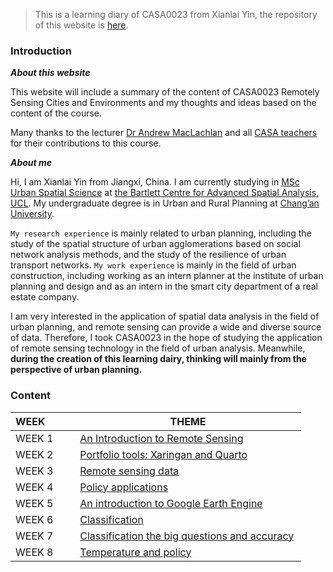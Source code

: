 > This is a learning diary of CASA0023 from Xianlai Yin, the repository of this website is [here](https://github.com/XianlaiYin/XianlaiYin.github.io/tree/main/learning_diary).

### **Introduction** {.unnumbered}

***About this website***

This website will include a summary of the content of CASA0023 Remotely Sensing Cities and Environments and my thoughts and ideas based on the content of the course.

Many thanks to the lecturer [Dr Andrew MacLachlan](https://www.ucl.ac.uk/bartlett/casa/people/dr-andrew-maclachlan) and all [CASA teachers](https://www.ucl.ac.uk/bartlett/casa/people) for their contributions to this course.

***About me***

Hi, I am Xianlai Yin from Jiangxi, China. I am currently studying in [MSc Urban Spatial Science](https://www.ucl.ac.uk/prospective-students/graduate/taught-degrees/urban-spatial-science-msc) at [the Bartlett Centre for Advanced Spatial Analysis, UCL](https://www.ucl.ac.uk/bartlett/casa/). My undergraduate degree is in Urban and Rural Planning at [Chang'an University](https://en.chd.edu.cn/).

`My research experience` is mainly related to urban planning, including the study of the spatial structure of urban agglomerations based on social network analysis methods, and the study of the resilience of urban transport networks. `My work experience` is mainly in the field of urban construction, including working as an intern planner at the institute of urban planning and design and as an intern in the smart city department of a real estate company.

I am very interested in the application of spatial data analysis in the field of urban planning, and remote sensing can provide a wide and diverse source of data. Therefore, I took CASA0023 in the hope of studying the application of remote sensing technology in the field of urban analysis. Meanwhile, **during the creation of this learning dairy, thinking will mainly from the perspective of urban planning.**

### **Content** {.unnumbered}

| WEEK   | THEME                                                                                                        |
|:---------------|--------------------------------------------------------|
| WEEK 1 | [An Introduction to Remote Sensing](https://xianlaiyin.github.io/learning_diary/docs/WEEK1.html)             |
| WEEK 2 | [Portfolio tools: Xaringan and Quarto](https://xianlaiyin.github.io/learning_diary/docs/WEEK2.html)          |
| WEEK 3 | [Remote sensing data](https://xianlaiyin.github.io/learning_diary/docs/WEEK3.html)                           |
| WEEK 4 | [Policy applications](https://xianlaiyin.github.io/learning_diary/docs/WEEK4.html)                           |
| WEEK 5 | [An introduction to Google Earth Engine](https://xianlaiyin.github.io/learning_diary/docs/WEEK5.html)        |
| WEEK 6 | [Classification](https://xianlaiyin.github.io/learning_diary/docs/WEEK6.html)                                |
| WEEK 7 | [Classification the big questions and accuracy](https://xianlaiyin.github.io/learning_diary/docs/WEEK7.html) |
| WEEK 8 | [Temperature and policy](https://xianlaiyin.github.io/learning_diary/docs/WEEK8.html)                        |
